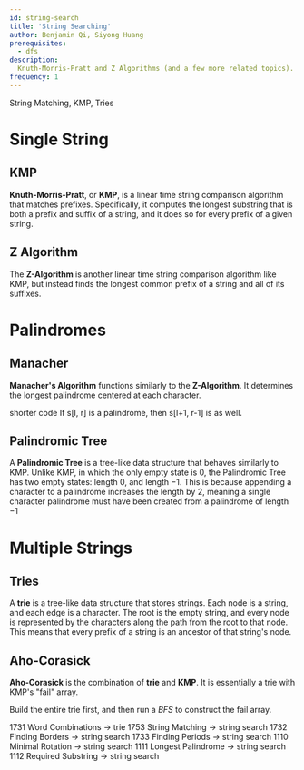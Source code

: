```yaml
---
id: string-search
title: 'String Searching'
author: Benjamin Qi, Siyong Huang
prerequisites:
  - dfs
description:
  Knuth-Morris-Pratt and Z Algorithms (and a few more related topics).
frequency: 1
---
```


<Resources>
	<Resource source="CPC" title="11 - Strings" url="11_strings">
		String Matching, KMP, Tries
	</Resource>
	<Resource source="CP2" title="6.4 - String Matching" />
</Resources>

# Single String

## KMP

**Knuth-Morris-Pratt**, or **KMP**, is a linear time string comparison algorithm
that matches prefixes. Specifically, it computes the longest substring that is
both a prefix and suffix of a string, and it does so for every prefix of a given
string.

<Resources>
	<Resource
		source="cp-algo"
		title="Prefix Function"
		url="string/prefix-function.html"
	></Resource>
	<Resource source="PAPS" title="14.2 - String Matching"></Resource>
	<Resource
		source="GFG"
		title="KMP Algorithm"
		url="searching-for-patterns-set-2-kmp-algorithm"
	></Resource>
	<Resource
		source="TC"
		title="String Searching"
		url="introduction-to-string-searching-algorithms"
	></Resource>
</Resources>

<Problems problems="KMP" />

## Z Algorithm

The **Z-Algorithm** is another linear time string comparison algorithm like KMP,
but instead finds the longest common prefix of a string and all of its suffixes.

<Resources>
	<Resource
		source="cp-algo"
		title="Z Function"
		url="string/z-function.html"
	></Resource>
	<Resource source="CPH" title="26.4 - Z-algorithm"></Resource>
	<Resource source="CF" title="Z Algorithm" url="3107"></Resource>
</Resources>

<Problems problems="Z" />

# Palindromes

## Manacher

<FocusProblem problem="manacherFocus" />

**Manacher's Algorithm** functions similarly to the **Z-Algorithm**. It
determines the longest palindrome centered at each character.

<Resources>
	<Resource
		source="HR"
		title="Manacher's Algorithm"
		url="https://www.hackerrank.com/topics/manachers-algorithm"
	></Resource>
	<Resource
		source="CF"
		title="adamant - Manacher's algorithm and code readability"
		url="12143"
		starred
	>
		shorter code
	</Resource>
	<Resource
		source="cp-algo"
		title="Manacher's Algorithm"
		url="string/manacher.html"
	></Resource>
</Resources>

<Info title="Don't Forget!">
	If s[l, r] is a palindrome, then s[l+1, r-1] is as well.
</Info>

<Problems problems="mana" />

## Palindromic Tree

A **Palindromic Tree** is a tree-like data structure that behaves similarly to
KMP. Unlike KMP, in which the only empty state is $0$, the Palindromic Tree has
two empty states: length $0$, and length $-1$. This is because appending a
character to a palindrome increases the length by $2$, meaning a single
character palindrome must have been created from a palindrome of length $-1$

<Resources>
	<Resource source="CF" title="adamant - Palindromic Tree" url="13959" />
	<Resource
		source="adilet.org"
		title="Palindromic Tree"
		url="http://adilet.org/blog/palindromic-tree/"
	/>
</Resources>

<Problems problems="pal" />

# Multiple Strings

## Tries

A **trie** is a tree-like data structure that stores strings. Each node is a
string, and each edge is a character. The root is the empty string, and every
node is represented by the characters along the path from the root to that node.
This means that every prefix of a string is an ancestor of that string's node.

<Resources>
	<Resource source="CPH" title="26.2"></Resource>
	<Resource source="CF" title="Algorithm Gym" url="15729"></Resource>
	<Resource source="PAPS" title="14.1 - Tries"></Resource>
</Resources>

<Problems problems="trie" />

## Aho-Corasick

**Aho-Corasick** is the combination of **trie** and **KMP**. It is essentially a
trie with KMP's "fail" array.

<Warning>

Build the entire trie first, and then run a _BFS_ to construct the fail array.

</Warning>

<Resources>
	<Resource
		source="cp-algo"
		title="Aho Corasick"
		url="string/aho_corasick.html"
	></Resource>
	<Resource source="CF" title="adamant - Aho-Corasick" url="14854"></Resource>
	<Resource
		source="GFG"
		title="Aho-Corasick for Pattern Searching"
		url="aho-corasick-algorithm-pattern-searching"
	></Resource>
</Resources>

<Problems problems="aho" />

<IncompleteSection>

1731 Word Combinations -> trie 1753 String Matching -> string search 1732
Finding Borders -> string search 1733 Finding Periods -> string search 1110
Minimal Rotation -> string search 1111 Longest Palindrome -> string search 1112
Required Substring -> string search

</IncompleteSection>
